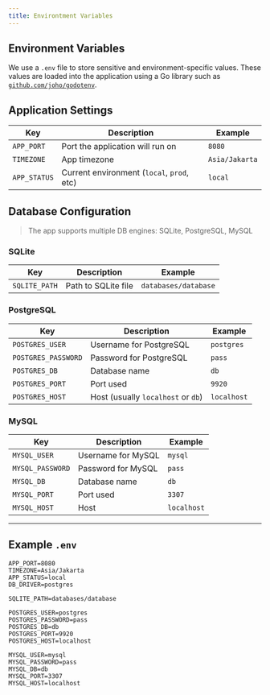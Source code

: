 ```yaml
---
title: Environtment Variables
---
```



## Environment Variables

We use a `.env` file to store sensitive and environment-specific values. These values are loaded into the application using a Go library such as [`github.com/joho/godotenv`](https://github.com/joho/godotenv).

## Application Settings

| Key           | Description                                | Example          |
|---------------|--------------------------------------------|------------------|
| `APP_PORT`    | Port the application will run on           | `8080`           |
| `TIMEZONE`    | App timezone                               | `Asia/Jakarta`   |
| `APP_STATUS`  | Current environment (`local`, `prod`, etc) | `local`          |

## Database Configuration

> The app supports multiple DB engines: SQLite, PostgreSQL, MySQL

### SQLite
| Key            | Description                    | Example                  |
|----------------|--------------------------------|--------------------------|
| `SQLITE_PATH`  | Path to SQLite file            | `databases/database`     |

### PostgreSQL
| Key               | Description                     | Example      |
|-------------------|---------------------------------|--------------|
| `POSTGRES_USER`   | Username for PostgreSQL         | `postgres`   |
| `POSTGRES_PASSWORD` | Password for PostgreSQL      | `pass`       |
| `POSTGRES_DB`     | Database name                   | `db`         |
| `POSTGRES_PORT`   | Port used                       | `9920`       |
| `POSTGRES_HOST`   | Host (usually `localhost` or `db`) | `localhost`  |

### MySQL
| Key            | Description                     | Example      |
|----------------|---------------------------------|--------------|
| `MYSQL_USER`   | Username for MySQL              | `mysql`      |
| `MYSQL_PASSWORD` | Password for MySQL            | `pass`       |
| `MYSQL_DB`     | Database name                   | `db`         |
| `MYSQL_PORT`   | Port used                       | `3307`       |
| `MYSQL_HOST`   | Host                            | `localhost`  |

---

## Example `.env`

```env
APP_PORT=8080
TIMEZONE=Asia/Jakarta
APP_STATUS=local
DB_DRIVER=postgres

SQLITE_PATH=databases/database

POSTGRES_USER=postgres
POSTGRES_PASSWORD=pass
POSTGRES_DB=db
POSTGRES_PORT=9920
POSTGRES_HOST=localhost

MYSQL_USER=mysql
MYSQL_PASSWORD=pass
MYSQL_DB=db
MYSQL_PORT=3307
MYSQL_HOST=localhost